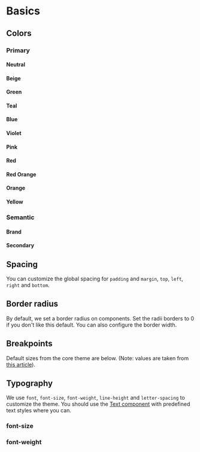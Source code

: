 # Basics

## Colors

### Primary

#### Neutral

<div data-colors="neutral"></div>

#### Beige

<div data-colors="beige"></div>

#### Green

<div data-colors="green"></div>

#### Teal

<div data-colors="teal"></div>

#### Blue

<div data-colors="blue"></div>

#### Violet

<div data-colors="violet"></div>

#### Pink

<div data-colors="pink"></div>

#### Red

<div data-colors="red"></div>

#### Red Orange

<div data-colors="red-orange"></div>

#### Orange

<div data-colors="orange"></div>

#### Yellow

<div data-colors="yellow"></div>

### Semantic

#### Brand

<div data-colors="brand"></div>

#### Secondary

<div data-colors="secondary"></div>

## Spacing

You can customize the global spacing for `padding` and `margin`, `top`, `left`, `right` and `bottom`.

<div data-theme="spacing"></div>

## Border radius

By default, we set a border radius on components. Set the radii borders to 0 if you don't like this default. You can also configure the border width.

<div data-theme="radius"></div>

## Breakpoints

Default sizes from the core theme are below. (Note: values are taken from [this article](https://medium.com/@uiuxlab/the-most-used-responsive-breakpoints-in-2017-of-mine-9588e9bd3a8a)).

<div data-theme="breakpoint"></div>

## Typography

We use `font`, `font-size`, `font-weight`, `line-height` and `letter-spacing` to customize the theme. You should use the [Text component](https://www.welcome-ui.com/components/text) with predefined text styles where you can.

### font-size

<div data-theme="font-size"></div>

### font-weight

<div data-theme="font-weight"></div>

